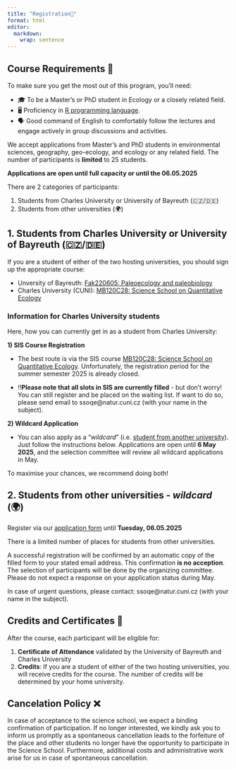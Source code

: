 ```yaml
---
title: "Registration📝"
format: html
editor: 
  markdown: 
    wrap: sentence
---
```


::: callout-note
## Course Requirements 📝

To make sure you get the most out of this program, you'll need:

-   🎓 To be a Master's or PhD student in Ecology or a closely related field.
-   🖥️ Proficiency in [R programming language](https://en.wikipedia.org/wiki/R_(programming_language)).
-   🗣️ Good command of English to comfortably follow the lectures and engage actively in group discussions and activities.
:::

We accept applications from Master's and PhD students in environmental sciences, geography, geo-ecology, and ecology or any related field.
The number of participants is **limited** to 25 students.

::: callout-important
**Applications are open until full capacity or until the 06.05.2025**
:::

There are 2 categories of participants:

1.  Students from Charles University or University of Bayreuth (🇨🇿/🇩🇪)
2.  Students from other universities (🌍)

## 1. Students from Charles University or University of Bayreuth (🇨🇿/🇩🇪)

If you are a student of either of the two hosting universities, you should sign up the appropriate course:

-   Unversity of Bayreuth: [Fak220605: Paleoecology and paleobiology](https://my.uni-bayreuth.de/cmlife/s/modules/Ly91YnRAY21jby9hcGkvbm9kZXMvNzAzNDU1)
-   Charles University (CUNI): [MB120C28: Science School on Quantitative Ecology](https://is.cuni.cz/studium/predmety/index.php?do=predmet&kod=MB120C28)

::: callout-warning
### Information for Charles University students 

Here, how you can currently get in as a student from Charles University:

**1) SIS Course Registration**

  * The best route is via the SIS course [MB120C28: Science School on Quantitative  Ecology](https://is.cuni.cz/studium/predmety/index.php?do=predmet&kod=MB120C28). Unfortunately, the registration period for the summer semester 2025 is already closed.
  
  * ‼️**Please note that all slots in SIS are currently filled** - but don't worry! You can still register and be placed on the waiting list. If want to do so, please send email to ssoqe@natur.cuni.cz (with your name in the subject).

**2) Wildcard Application**

  * You can also apply as a "*wildcard*" (i.e. [student from another university](/About/registration.qmd#students-from-other-universities-(🌍))). Just follow the instructions below. Applications are open until **6 May 2025**, and the selection committee will review all wildcard applications in May.

To maximise your chances, we recommend doing both!
:::

## 2. Students from other universities - *wildcard* (🌍)

Register via our [application form](https://forms.gle/UEoxmgjoqJ8Q9j7p7) until **Tuesday, 06.05.2025**

There is a limited number of places for students from other universities. 

A successful registration will be confirmed by an automatic copy of the filled form to your stated email address. This confirmation **is no acception**. The selection of participants will be done by the organizing committee. Please do not expect a response on your application status during May.  

In case of urgent questions, please contact: ssoqe@natur.cuni.cz (with your name in the subject).

## Credits and Certificates 📜

After the course, each participant will be eligible for:

1.  **Certificate of Attendance** validated by the University of Bayreuth and Charles University
2.  **Credits**: If you are a student of either of the two hosting universities, you will receive credits for the course. The number of credits will be determined by your home university.

## Cancelation Policy ❌

In case of acceptance to the science school, we expect a binding confirmation of participation.
If no longer interested, we kindly ask you to inform us promptly as a spontaneous cancellation leads to the forfeiture of the place and other students no longer have the opportunity to participate in the Science School.
Furthermore, additional costs and administrative work arise for us in case of spontaneous cancellation.
